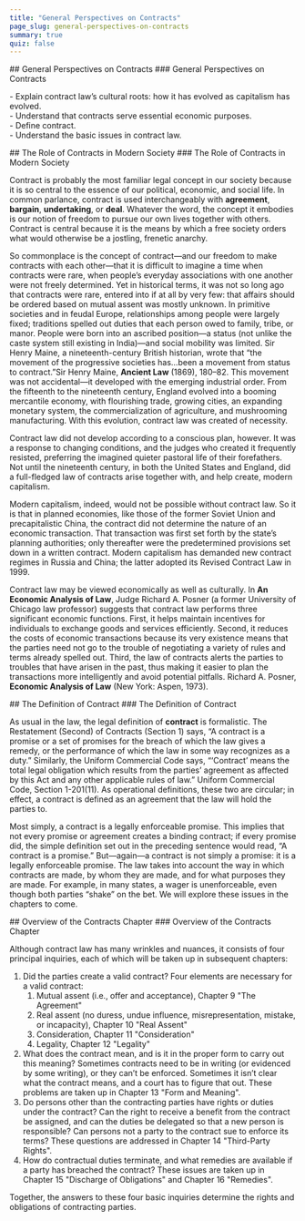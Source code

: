 ```yaml
---
title: "General Perspectives on Contracts"
page_slug: general-perspectives-on-contracts
summary: true
quiz: false
---
```

<div className="content-chunk" data-subsection-id = "General-Perspectives-on-Contracts-14pt">
## General Perspectives on Contracts
### General Perspectives on Contracts 

<Info title="LEARNING OBJECTIVES">\- Explain contract law’s cultural roots: how it has evolved as capitalism has evolved.  
\- Understand that contracts serve essential economic purposes.  
\- Define contract.  
\- Understand the basic issues in contract law.</Info>
</div>
<div className="content-chunk" data-subsection-id = "The-Role-of-Contracts-in-Modern-Society-28t">
## The Role of Contracts in Modern Society
### The Role of Contracts in Modern Society 

Contract is probably the most familiar legal concept in our society because it is so central to the essence of our political, economic, and social life. In common parlance, contract is used interchangeably with __agreement__, __bargain__, __undertaking__, or __deal__. Whatever the word, the concept it embodies is our notion of freedom to pursue our own lives together with others. Contract is central because it is the means by which a free society orders what would otherwise be a jostling, frenetic anarchy.

So commonplace is the concept of contract—and our freedom to make contracts with each other—that it is difficult to imagine a time when contracts were rare, when people’s everyday associations with one another were not freely determined. Yet in historical terms, it was not so long ago that contracts were rare, entered into if at all by very few: that affairs should be ordered based on mutual assent was mostly unknown. In primitive societies and in feudal Europe, relationships among people were largely fixed; traditions spelled out duties that each person owed to family, tribe, or manor. People were born into an ascribed position—a status (not unlike the caste system still existing in India)—and social mobility was limited. Sir Henry Maine, a nineteenth-century British historian, wrote that “the movement of the progressive societies has…been a movement from status to contract.”Sir Henry Maine, __Ancient Law__ (1869), 180–82. This movement was not accidental—it developed with the emerging industrial order. From the fifteenth to the nineteenth century, England evolved into a booming mercantile economy, with flourishing trade, growing cities, an expanding monetary system, the commercialization of agriculture, and mushrooming manufacturing. With this evolution, contract law was created of necessity. 

Contract law did not develop according to a conscious plan, however. It was a response to changing conditions, and the judges who created it frequently resisted, preferring the imagined quieter pastoral life of their forefathers. Not until the nineteenth century, in both the United States and England, did a full-fledged law of contracts arise together with, and help create, modern capitalism.

Modern capitalism, indeed, would not be possible without contract law. So it is that in planned economies, like those of the former Soviet Union and precapitalistic China, the contract did not determine the nature of an economic transaction. That transaction was first set forth by the state’s planning authorities; only thereafter were the predetermined provisions set down in a written contract. Modern capitalism has demanded new contract regimes in Russia and China; the latter adopted its Revised Contract Law in 1999.

Contract law may be viewed economically as well as culturally. In __An Economic Analysis of Law__, Judge Richard A. Posner (a former University of Chicago law professor) suggests that contract law performs three significant economic functions. First, it helps maintain incentives for individuals to exchange goods and services efficiently. Second, it reduces the costs of economic transactions because its very existence means that the parties need not go to the trouble of negotiating a variety of rules and terms already spelled out. Third, the law of contracts alerts the parties to troubles that have arisen in the past, thus making it easier to plan the transactions more intelligently and avoid potential pitfalls. Richard A. Posner, __Economic Analysis of Law__ (New York: Aspen, 1973).
</div>
<div className="content-chunk" data-subsection-id = "The-Definition-of-Contract-27t">
## The Definition of Contract
### The Definition of Contract  

As usual in the law, the legal definition of **contract** is formalistic. The Restatement (Second) of Contracts (Section 1) says, “A contract is a promise or a set of promises for the breach of which the law gives a remedy, or the performance of which the law in some way recognizes as a duty.” Similarly, the Uniform Commercial Code says, “‘Contract’ means the total legal obligation which results from the parties’ agreement as affected by this Act and any other applicable rules of law.” Uniform Commercial Code, Section 1-201(11). As operational definitions, these two are circular; in effect, a contract is defined as an agreement that the law will hold the parties to.

Most simply, a contract is a legally enforceable promise. This implies that not every promise or agreement creates a binding contract; if every promise did, the simple definition set out in the preceding sentence would read, “A contract is a promise.” But—again—a contract is not simply a promise: it is a legally enforceable promise. The law takes into account the way in which contracts are made, by whom they are made, and for what purposes they are made. For example, in many states, a wager is unenforceable, even though both parties “shake” on the bet. We will explore these issues in the chapters to come.
</div>
<div className="content-chunk" data-subsection-id = "Overview-of-the-Contracts-Chapter-29t">
## Overview of the Contracts Chapter
### Overview of the Contracts Chapter 

Although contract law has many wrinkles and nuances, it consists of four principal inquiries, each of which will be taken up in subsequent chapters:

1.  Did the parties create a valid contract? Four elements are necessary for a valid contract:
    1.  Mutual assent (i.e., offer and acceptance), Chapter 9 "The Agreement"
    2.  Real assent (no duress, undue influence, misrepresentation, mistake, or incapacity), Chapter 10 "Real Assent"
    3.  Consideration, Chapter 11 "Consideration"
    4.  Legality, Chapter 12 "Legality"
2.  What does the contract mean, and is it in the proper form to carry out this meaning? Sometimes contracts need to be in writing (or evidenced by some writing), or they can’t be enforced. Sometimes it isn’t clear what the contract means, and a court has to figure that out. These problems are taken up in Chapter 13 "Form and Meaning".
3.  Do persons other than the contracting parties have rights or duties under the contract? Can the right to receive a benefit from the contract be assigned, and can the duties be delegated so that a new person is responsible? Can persons not a party to the contract sue to enforce its terms? These questions are addressed in Chapter 14 "Third-Party Rights".
4.  How do contractual duties terminate, and what remedies are available if a party has breached the contract? These issues are taken up in Chapter 15 "Discharge of Obligations" and Chapter 16 "Remedies".

Together, the answers to these four basic inquiries determine the rights and obligations of contracting parties.
</div>
